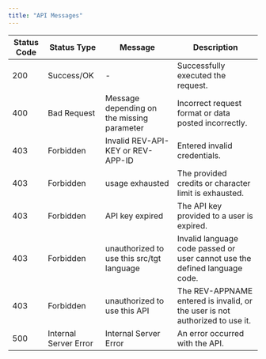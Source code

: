 ```yaml
---
title: "API Messages"
---
```

| Status Code | Status Type           | Message                                      | Description                                                                 |
|-------------|-----------------------|----------------------------------------------|-----------------------------------------------------------------------------|
| 200         | Success/OK            | -                                            | Successfully executed the request.                                          |
| 400         | Bad Request           | Message depending on the missing parameter   | Incorrect request format or data posted incorrectly.                        |
| 403         | Forbidden             | Invalid REV-API-KEY or REV-APP-ID            | Entered invalid credentials.                                                |
| 403         | Forbidden             | usage exhausted                              | The provided credits or character limit is exhausted.                       |
| 403         | Forbidden             | API key expired                              | The API key provided to a user is expired.                                  |
| 403         | Forbidden             | unauthorized to use this src/tgt language    | Invalid language code passed or user cannot use the defined language code.  |
| 403         | Forbidden             | unauthorized to use this API                 | The REV-APPNAME entered is invalid, or the user is not authorized to use it.|
| 500         | Internal Server Error | Internal Server Error                        | An error occurred with the API.                                             |